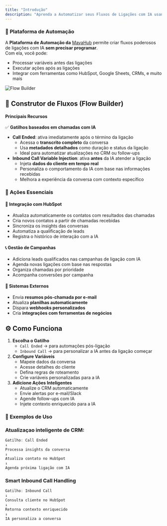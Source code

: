 ```yaml
---
title: "Introdução"
description: "Aprenda a Automatizar seus Fluxos de Ligações com IA usando a MayaHub"
---
```


### 🧠 **Plataforma de Automação**

A **Plataforma de Automação da** [MayaHub](http://mayahub.ai) permite criar fluxos poderosos de ligações com IA **sem precisar programar**.\
Com ela, você pode:

- Processar variáveis antes das ligações
- Executar ações após as ligações
- Integrar com ferramentas como HubSpot, Google Sheets, CRMs, e muito mais

![Flow Builder](/resources/visual-builder.gif)

## 🔧 **Construtor de Fluxos (Flow Builder)**

#### **Principais Recursos**

✅ **Gatilhos baseados em chamadas com IA**

- **Call Ended**: ativa imediatamente após o término da ligação
  - Acessa o **transcrito completo** da conversa
  - Usa **metadados detalhados** como duração e status da ligação
  - Ideal para automatizar atualizações no CRM ou follow-ups
- **Inbound Call Variable Injection**: ativa **antes** da IA atender a ligação
  - Injeta **dados do cliente em tempo real**
  - Personaliza o comportamento da IA com base nas informações recebidas
  - Melhora a experiência da conversa com contexto específico

### 🔁 **Ações Essenciais**

#### 🧩 **Integração com HubSpot**

- Atualiza automaticamente os contatos com resultados das chamadas
- Cria novos contatos a partir de chamadas recebidas
- Sincroniza os insights das conversas
- Automatiza a qualificação de leads
- Registra o histórico de interação com a IA

#### 📞 **Gestão de Campanhas**

- Adiciona leads qualificados nas campanhas de ligação com IA
- Agenda novas ligações com base nas respostas
- Organiza chamadas por prioridade
- Acompanha conversões por campanha

#### 🔗 **Sistemas Externos**

- Envia **resumos pós-chamada por e-mail**
- Atualiza **planilhas automaticamente**
- Dispara **webhooks personalizados**
- Cria **integrações com ferramentas de negócios**

## ⚙️ **Como Funciona**

1. **Escolha o Gatilho**
   - `Call Ended` → para automações pós-ligação
   - `Inbound Call` → para personalizar a IA antes da ligação começar
2. **Configure Variáveis**
   - Mapeie dados da conversa
   - Acesse detalhes do cliente
   - Defina regras de roteamento
   - Crie variáveis personalizadas para a IA
3. **Adicione Ações Inteligentes**
   - Atualize o CRM automaticamente
   - Envie alertas por e-mail/Slack
   - Agende follow-ups com IA
   - Injete contexto enriquecido para a IA

### 📌 **Exemplos de Uso**

### Atualizaçao inteligente de CRM:

```javascript
Gatilho: Call Ended  
↓  
Processa insights da conversa  
↓  
Atualiza contato no HubSpot  
↓  
Agenda próxima ligação com IA
```

### Smart Inbound Call Handling

```javascript
Gatilho: Inbound Call  
↓  
Consulta cliente no HubSpot  
↓  
Retorna contexto enriquecido  
↓  
IA personaliza a conversa
```